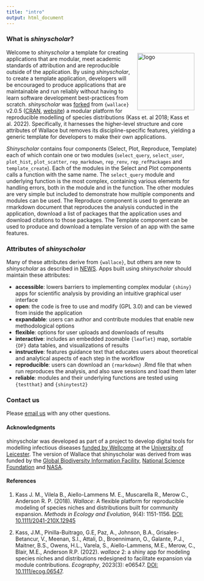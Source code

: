 ```yaml
---
title: "intro"
output: html_document
---
```


### **What is *shinyscholar*?**  

<img src="logo.png" alt="logo" style="width: 150px; float:right; padding:10px;"/>

Welcome to *shinyscholar* a template for creating applications that are modular, meet academic standards of attribution and are reproducible outside of the application. By using *shinyscholar*, to create a template application, developers will be encouraged to produce applications that are maintainable and run reliably without having to learn software development best-practices from scratch. *shinyscholar* was [forked](https://github.com/wallaceEcoMod/wallace/tree/51a3ebe10ffd797fc36ad2d2cf8245b014d11b41) from `{wallace}` v2.0.5 ([CRAN](https://cran.r-project.org/package=wallace), [website](https://wallaceecomod.github.io/wallace/index.html)) a modular platform for reproducible modelling of species distributions (Kass et. al 2018; Kass et al. 2022). Specifically, it harnesses the higher-level structure and core attributes of Wallace but removes its discipline-specific features, yielding a generic template for developers to make their own applications. 

*Shinyscholar* contains four components (Select, Plot, Reproduce, Template) each of which contain one or two modules (`select_query`, `select_user`, `plot_hist`, `plot_scatter`, `rep_markdown`, `rep_renv`, `rep_refPackages` and `template_create`). Each of the modules in the Select and Plot components calls a function with the same name. The `select_query` module and underlying function is the most complex, containing various elements for handling errors, both in the module and in the function. The other modules are very simple but included to demonstrate how multiple components and modules can be used. The Reproduce component is used to generate an rmarkdown document that reproduces the analysis conducted in the application, download a list of packages that the application uses and download citations to those packages. The Template component can be used to produce and download a template version of an app with the same features.

### **Attributes of _shinyscholar_**

Many of these attributes derive from `{wallace}`, but others are new to *shinyscholar* as described in [NEWS](https://github.com/simon-smart88/shinyscholar/blob/master/NEWS.md). Apps built using *shinyscholar* should maintain these attributes:

* **accessible**: lowers barriers to implementing complex modular `{shiny}` apps for scientific analysis by providing an intuitive graphical user interface
* **open**: the code is free to use and modify (GPL 3.0) and can be viewed from inside the application
* **expandable**: users can author and contribute modules that enable new methodological options
* **flexible**: options for user uploads and downloads of results
* **interactive**: includes an embedded zoomable `{leaflet}` map, sortable `{DF}` data tables, and visualizations of results
* **instructive**: features guidance text that educates users about theoretical and analytical aspects of each step in the workflow
* **reproducible**: users can download an `{rmarkdown}` .Rmd file that when run reproduces the analysis, and also save sessions and load them later
* **reliable**: modules and their underlying functions are tested using `{testthat}` and `{shinytest2}`

### **Contact us**

Please <a href="mailto:simon.smart@cantab.net" target="_blank">email us</a> with any other questions.

#### **Acknowledgments**
shinyscholar was developed as part of a project to develop digital tools for modelling infectious diseases [funded by Wellcome](https://wellcome.org/news/digital-tools-climate-sensitive-infectious-disease) at the [University of Leicester](https://le.ac.uk/). The version of Wallace that shinyscholar was derived from was funded by the [Global Biodiversity Information Facility](https://www.gbif.org/), [National Science Foundation](https://www.nsf.gov/) and [NASA](https://www.nasa.gov/).

#### **References**

1. Kass J. M., Vilela B., Aiello-Lammens M. E., Muscarella R., Merow C., Anderson R. P. (2018). *Wallace*: A flexible platform for reproducible modeling of species niches and distributions built for community expansion. *Methods in Ecology and Evolution*, 9(4): 1151-1156. <a href="https://doi.org/10.1111/2041-210X.12945" target="_blank">DOI: 10.1111/2041-210X.12945</a>

2. Kass, J.M., Pinilla-Buitrago, G.E, Paz, A., Johnson, B.A., Grisales-Betancur, V.,  Meenan, S.I., Attali, D., Broennimann, O., Galante, P.J., Maitner, B.S., Owens, H.L., Varela, S., Aiello-Lammens, M.E., Merow, C., Blair, M.E., Anderson R.P. (2022). *wallace* 2: a shiny app for modeling species niches and distributions redesigned to facilitate expansion via module contributions. *Ecography*, 2023(3): e06547. <a href="https://doi.org/10.1111/ecog.06547" target="_blank">DOI: 10.1111/ecog.06547</a>.  
